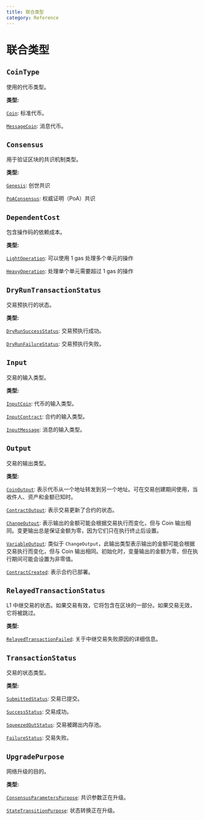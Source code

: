 ```yaml
---
title: 联合类型
category: Reference
---
```


# 联合类型

## `CoinType`

使用的代币类型。

**类型:**

[`Coin`](/docs/reference/objects/#coin): 标准代币。

[`MessageCoin`](/docs/reference/objects/#messagecoin): 消息代币。

## `Consensus`

用于验证区块的共识机制类型。

**类型:**

[`Genesis`](/docs/reference/objects/#genesis): 创世共识

[`PoAConsensus`](/docs/reference/objects/#poaconsensus): 权威证明（PoA）共识

## `DependentCost`

包含操作码的依赖成本。

**类型:**

[`LightOperation`](/docs/reference/objects/#lightoperation): 可以使用 1 gas 处理多个单元的操作

[`HeavyOperation`](/docs/reference/objects/#heavyoperation): 处理单个单元需要超过 1 gas 的操作

## `DryRunTransactionStatus`

交易预执行的状态。

**类型:**

[`DryRunSuccessStatus`](/docs/reference/objects/#dryrunsuccessstatus): 交易预执行成功。

[`DryRunFailureStatus`](/docs/reference/objects/#dryrunfailurestatus): 交易预执行失败。

## `Input`

交易的输入类型。

**类型:**

[`InputCoin`](/docs/reference/objects/#inputcoin): 代币的输入类型。

[`InputContract`](/docs/reference/objects/#inputcontract): 合约的输入类型。

[`InputMessage`](/docs/reference/objects/#inputmessage): 消息的输入类型。

## `Output`

交易的输出类型。

**类型:**

[`CoinOutput`](/docs/reference/objects/#coinoutput): 表示代币从一个地址转发到另一个地址。可在交易创建期间使用，当收件人、资产和金额已知时。

[`ContractOutput`](/docs/reference/objects/#contractoutput): 表示交易更新了合约的状态。

[`ChangeOutput`](/docs/reference/objects/#changeoutput): 表示输出的金额可能会根据交易执行而变化，但与 Coin 输出相同。变更输出总是保证金额为零，因为它们只在执行终止后设置。

[`VariableOutput`](/docs/reference/objects/#variableoutput): 类似于 `ChangeOutput`，此输出类型表示输出的金额可能会根据交易执行而变化，但与 Coin 输出相同。初始化时，变量输出的金额为零，但在执行期间可能会设置为非零值。

[`ContractCreated`](/docs/reference/objects/#contractcreated): 表示合约已部署。

## `RelayedTransactionStatus`

L1 中继交易的状态。如果交易有效，它将包含在区块的一部分。如果交易无效，它将被跳过。

**类型:**

[`RelayedTransactionFailed`](/docs/reference/objects/#relayedtransactionfailed): 关于中继交易失败原因的详细信息。

## `TransactionStatus`

交易的状态类型。

**类型:**

[`SubmittedStatus`](/docs/reference/objects/#submittedstatus): 交易已提交。

[`SuccessStatus`](/docs/reference/objects/#successstatus): 交易成功。

[`SqueezedOutStatus`](/docs/reference/objects/#squeezedoutstatus): 交易被踢出内存池。

[`FailureStatus`](/docs/reference/objects/#failurestatus): 交易失败。

## `UpgradePurpose`

网络升级的目的。

**类型:**

[`ConsensusParametersPurpose`](/docs/reference/objects/#consensusparameterspurpose): 共识参数正在升级。

[`StateTransitionPurpose`](/docs/reference/objects/#statetransitionpurpose): 状态转换正在升级。
